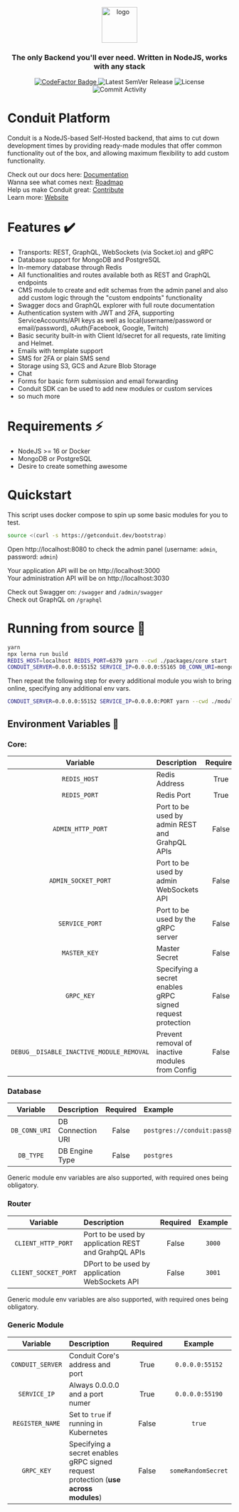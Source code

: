 <div align="center">
<br>
<a href="https://getconduit.dev" target="_blank"><img src="https://getconduit.dev/conduitLogo.svg" height="80px" alt="logo"/></a>
<br/>
<h3>The only Backend you'll ever need. Written in NodeJS, works with any stack</h3>
</div>

<p align="center">
<a href="https://www.codefactor.io/repository/github/conduitplatform/conduit">
    <img src="https://www.codefactor.io/repository/github/conduitplatform/conduit/badge?style=for-the-badge" alt="CodeFactor Badge"/>
</a>
<img src="https://img.shields.io/github/v/release/ConduitPlatform/Conduit?color=green&sort=semver&style=for-the-badge" alt="Latest SemVer Release"/>
<img src="https://img.shields.io/github/license/ConduitPlatform/Conduit?style=for-the-badge" alt="License"/>
<img src="https://img.shields.io/github/commit-activity/m/ConduitPlatform/Conduit?style=for-the-badge" alt="Commit Activity"/>
</p>

# Conduit Platform

Conduit is a NodeJS-based Self-Hosted backend, that aims to cut down development times
by providing ready-made modules that offer common functionality out of the box, and allowing
maximum flexibility to add custom functionality.

Check out our docs here: [Documentation](https://getconduit.dev/docs/overview/intro)\
Wanna see what comes next: [Roadmap](https://sharing.clickup.com/1554325/b/h/1fdwn-7561/8b09d2e9aedec0b)\
Help us make Conduit great: [Contribute](https://github.com/ConduitPlatform/Conduit/blob/main/.github/CONTRIBUTING.md)\
Learn more: [Website](https://getconduit.dev)

# Features ✔️

- Transports: REST, GraphQL, WebSockets (via Socket.io) and gRPC
- Database support for MongoDB and PostgreSQL
- In-memory database through Redis
- All functionalities and routes available both as REST and GraphQL endpoints
- CMS module to create and edit schemas from the admin panel and also 
  add custom logic through the "custom endpoints" functionality
- Swagger docs and GraphQL explorer with full route documentation
- Authentication system with JWT and 2FA, supporting ServiceAccounts/API keys as well as
local(username/password or email/password), oAuth(Facebook, Google, Twitch)
- Basic security built-in with Client Id/secret for all requests, rate limiting and Helmet.
- Emails with template support
- SMS for 2FA or plain SMS send
- Storage using S3, GCS and  Azure Blob Storage 
- Chat
- Forms for basic form submission and email forwarding
- Conduit SDK can be used to add new modules or custom services
- so much more

# Requirements ⚡

- NodeJS >= 16 or Docker
- MongoDB or PostgreSQL
- Desire to create something awesome

# Quickstart
This script uses docker compose to spin up some basic modules for you to test.
```sh
source <(curl -s https://getconduit.dev/bootstrap)
```
Open http://localhost:8080 to check the admin panel (username: `admin`, password: `admin`)

Your application API will be on http://localhost:3000<br />
Your administration API will be on http://localhost:3030

Check out Swagger on: `/swagger` and `/admin/swagger`<br/>
Check out GraphQL on `/graphql`

# Running from source 🔨

```sh
yarn
npx lerna run build
REDIS_HOST=localhost REDIS_PORT=6379 yarn --cwd ./packages/core start
CONDUIT_SERVER=0.0.0.0:55152 SERVICE_IP=0.0.0.0:55165 DB_CONN_URI=mongodb://localhost:27017 yarn --cwd ./modules/database start
```

Then repeat the following step for every additional module you wish to bring online, specifying any additional env vars.

```sh
CONDUIT_SERVER=0.0.0.0:55152 SERVICE_IP=0.0.0.0:PORT yarn --cwd ./modules/MODULE start
```

## Environment Variables 📃 <a name="env-vars"></a>

### Core:

|       Variable      | Description                                                | Required |   Example   |
|:-------------------:|:-----------------------------------------------------------|:--------:|:-----------:|
|     `REDIS_HOST`    | Redis Address                                              |   True   | `localhost` |
|     `REDIS_PORT`    | Redis Port                                                 |   True   |    `6379`   |
|  `ADMIN_HTTP_PORT`  | Port to be used by admin REST and GrahpQL APIs             |  False   |    `3030`   |
| `ADMIN_SOCKET_PORT` | Port to be used by admin WebSockets API                    |  False   |    `3030`   |
|   `SERVICE_PORT`    | Port to be used by the gRPC server                         |  False   |   `55152`   |
|    `MASTER_KEY`     | Master Secret                                              |  False   | `M4ST3RK3Y` |
|     `GRPC_KEY`      | Specifying a secret enables gRPC signed request protection |  False   | `someRandomSecret` |
| `DEBUG__DISABLE_INACTIVE_MODULE_REMOVAL` | Prevent removal of inactive modules from Config  | False  | `true` |


### Database

|   Variable    | Description       | Required |                     Example                      |  Default                    |
|:-------------:|:------------------| :------: |:------------------------------------------------ | :-------------------------: |
| `DB_CONN_URI` | DB Connection URI |  False   | `postgres://conduit:pass@localhost:5432/conduit` | `mongodb://localhost:27017` |
|   `DB_TYPE`   | DB Engine Type    |  False   |                    `postgres`                    | `mongodb`                   |

Generic module env variables are also supported, with required ones being obligatory.

### Router

|   Variable           | Description                                          | Required | Example |
| :------------------: | :--------------------------------------------------- | :------: | :-----: |
|  `CLIENT_HTTP_PORT`  | Port to be used by application REST and GrahpQL APIs |  False   |  `3000` |
| `CLIENT_SOCKET_PORT` | DPort to be used by application WebSockets API       |  False   |  `3001` |

Generic module env variables are also supported, with required ones being obligatory.

### Generic Module

|       Variable       | Description                                          | Required |      Example       |
|:--------------------:|:-----------------------------------------------------| :------: |:------------------:|
|   `CONDUIT_SERVER`   | Conduit Core's address and port                      |   True   |  `0.0.0.0:55152`   |
|     `SERVICE_IP`     | Always 0.0.0.0 and a port numer                      |   True   |  `0.0.0.0:55190`   |
|   `REGISTER_NAME`    | Set to `true` if running in Kubernetes               |   False  |       `true`       |
|     `GRPC_KEY`       | Specifying a secret enables gRPC signed request protection (**use across modules**) |   False  | `someRandomSecret` |
